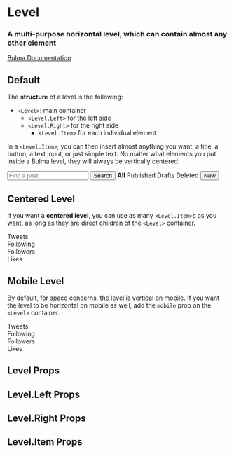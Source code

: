 

<Meta title="Layout/Level" component={Level} />

# Level

### A multi-purpose **horizontal level**, which can contain almost any other element

[Bulma Documentation](https://bulma.io/documentation/layout/level/)

## Default

The **structure** of a level is the following:

- `<Level>`: main container
  - `<Level.Left>` for the left side
  - `<Level.Right>` for the right side
    - `<Level.Item>` for each individual element

In a `<Level.Item>`, you can then insert almost anything you want: a title, a button, a text input, or just simple text. No matter what elements you put inside a Bulma level, they will always be vertically centered.

<Canvas>
  <Story name="Default">
    <Level>
      <Level.Left>
        <Level.Item>
          <Title size="5" subtitle>
            <strong>123</strong> posts
          </Title>
        </Level.Item>
        <Level.Item>
          <Field addons>
            <Control>
              <Input placeholder="Find a post" />
            </Control>
            <Control>
              <Button>Search</Button>
            </Control>
          </Field>
        </Level.Item>
      </Level.Left>
      <Level.Right>
        <Level.Item><strong>All</strong></Level.Item>
        <Level.Item><a>Published</a></Level.Item>
        <Level.Item><a>Drafts</a></Level.Item>
        <Level.Item><a>Deleted</a></Level.Item>
        <Level.Item><Button color="success" component="a">New</Button></Level.Item>
      </Level.Right>
    </Level>
  </Story>
</Canvas>

## Centered Level

If you want a **centered level**, you can use as many `<Level.Item>`s as you want, as long as they are direct children of the `<Level>` container.

<Canvas>
  <Story name="Centered">
    <Level>
      <Level.Item textAlign="center">
        <div>
          <Heading>Tweets</Heading>
          <Title>3,456</Title>
        </div>
      </Level.Item>
      <Level.Item textAlign="center">
        <div>
          <Heading>Following</Heading>
          <Title>123</Title>
        </div>
      </Level.Item>
      <Level.Item textAlign="center">
        <div>
          <Heading>Followers</Heading>
          <Title>456K</Title>
        </div>
      </Level.Item>
      <Level.Item textAlign="center">
        <div>
          <Heading>Likes</Heading>
          <Title>789</Title>
        </div>
      </Level.Item>
    </Level>
  </Story>
</Canvas>

## Mobile Level

By default, for space concerns, the level is vertical on mobile. If you want the level to be horizontal on mobile as well, add the `mobile` prop on the `<Level>` container.

<Canvas>
  <Story name="Mobile">
    <Level mobile>
      <Level.Item textAlign="center">
        <div>
          <Heading>Tweets</Heading>
          <Title>3,456</Title>
        </div>
      </Level.Item>
      <Level.Item textAlign="center">
        <div>
          <Heading>Following</Heading>
          <Title>123</Title>
        </div>
      </Level.Item>
      <Level.Item textAlign="center">
        <div>
          <Heading>Followers</Heading>
          <Title>456K</Title>
        </div>
      </Level.Item>
      <Level.Item textAlign="center">
        <div>
          <Heading>Likes</Heading>
          <Title>789</Title>
        </div>
      </Level.Item>
    </Level>
  </Story>
</Canvas>

## Level Props

<ArgsTable of={Level} />

## Level.Left Props

<ArgsTable of={Level.Left} />

## Level.Right Props

<ArgsTable of={Level.Right} />

## Level.Item Props

<ArgsTable of={Level.Item} />
